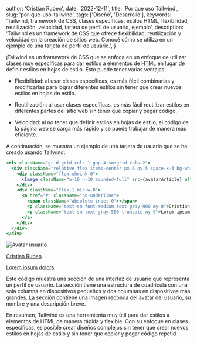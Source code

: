 

  author: 'Cristian Ruben',
  date: '2022-12-11',
  title: 'Por que uso Tailwind',
  slug: 'por-que-uso-tailwind',
  tags: ['Diseño', 'Desarrollo'],
  keywords:
    'Tailwind, framework de CSS, clases específicas, estilos HTML, flexibilidad, reutilización, velocidad, tarjeta de perfil de usuario, ejemplo',
  description:
    'Tailwind es un framework de CSS que ofrece flexibilidad, reutilización y velocidad en la creación de sitios web. Conocé cómo se utiliza en un ejemplo de una tarjeta de perfil de usuario.',
}


¡Tailwind es un framework de CSS que se enfoca en un enfoque de utilizar clases muy específicas para dar estilos a elementos de HTML en lugar de definir estilos en hojas de estilo. Esto puede tener varias ventajas:

- Flexibilidad: al usar clases específicas, es más fácil combinarlas y modificarlas para lograr diferentes estilos sin tener que crear nuevos estilos en hojas de estilo.

- Reutilización: al usar clases específicas, es más fácil reutilizar estilos en diferentes partes del sitio web sin tener que copiar y pegar código.

- Velocidad: al no tener que definir estilos en hojas de estilo, el código de la página web se carga más rápido y se puede trabajar de manera más eficiente.

A continuación, se muestra un ejemplo de una tarjeta de usuario que se ha creado usando Tailwind:

```jsx
<div className="grid grid-cols-1 gap-4 sm:grid-cols-2">
  <div className="relative flex items-center px-6 py-5 space-x-3 bg-white border border-gray-300 rounded-lg shadow-sm focus-within:ring-2 focus-within:ring-indigo-500 focus-within:ring-offset-2 hover:border-gray-400">
    <div className="flex-shrink-0">
      <Image className="w-10 h-10 rounded-full" src={avatarArticle} alt="Avatar usuario"/>
    </div>
    <div className="flex-1 min-w-0">
      <a href="#" className="no-underline">
        <span className="absolute inset-0"></span>
        <p className="text-sm font-medium text-gray-900 my-0">Cristian Ruben</p>
        <p className="text-sm text-gray-500 truncate my-0">Lorem ipsum dolors</p>
      </a>
    </div>
  </div>
</div>
```

<div className="grid grid-cols-1 gap-4 sm:grid-cols-2">
  <div className="relative flex items-center space-x-3 rounded-lg border border-gray-300 bg-white px-6 py-5 shadow-sm focus-within:ring-2 focus-within:ring-indigo-500 focus-within:ring-offset-2 hover:border-gray-400">
    <div className="flex-shrink-0">
      <Image
        className="h-10 w-10 rounded-full"
        src={avatarArticle}
        alt="Avatar usuario"
        placeholder="blur"
      />
    </div>
    <div className="min-w-0 flex-1">
      <a href="#" className="no-underline">
        <span className="absolute inset-0"></span>
        <p className="my-0 text-sm font-medium text-gray-900">Cristian Ruben</p>
        <p className="my-0 truncate text-sm text-gray-500">
          <span>Lorem ipsum dolors</span>
        </p>
      </a>
    </div>
  </div>
</div>

Este código muestra una sección de una interfaz de usuario que representa un perfil de usuario. La sección tiene una estructura de cuadrícula con una sola columna en dispositivos pequeños y dos columnas en dispositivos más grandes. La sección contiene una imagen redonda del avatar del usuario, su nombre y una descripción breve.

En resumen, Tailwind es una herramienta muy útil para dar estilos a elementos de HTML de manera rápida y flexible. Con su enfoque en clases específicas, es posible crear diseños complejos sin tener que crear nuevos estilos en hojas de estilo y sin tener que copiar y pegar código repetid

